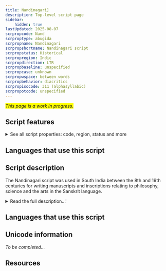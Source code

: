 ```yaml
---
title: Nandinagari]
description: Top-level script page
sidebar:
    hidden: true
lastUpdated: 2025-08-07
scrpropcode: Nand
scrproptype: abugida
scrpropname: Nandinagari
scrpropshortname: Nandinagari script
scrpropstatus: Historical
scrpropregion: Indic
scrpropdirection: LTR
scrpropbaseline: unspecified
scrpropcase: unknown
scrpropwspace: between words
scrpropbehavior: diacritics
scrpropisocode: 311 (alphasyllabic)
scrpropotcode: unspecified
---
```


<span style='background-color:yellow'>_This page is a work in progress._</span>


## Script features

<details>
<summary> See all script properties: code, region, status and more</summary>
<ScriptInfo />
</details>

## Languages that use this script

<WsList script='Nand' wsMax='5' />

## Script description

The Nandinagari script was used in South India between the 8th and 19th centuries for writing manuscripts and inscriptions relating to philosophy, science and the arts in the Sanskrit language.

<details><summary>Read the full description...'</summary>_Not yet available._</details>

## Languages that use this script

<WsList script='Nand' wsMax='5' />

## Unicode information

_To be completed..._

## Resources

<ScriptResources detailSummary='seemore' />

